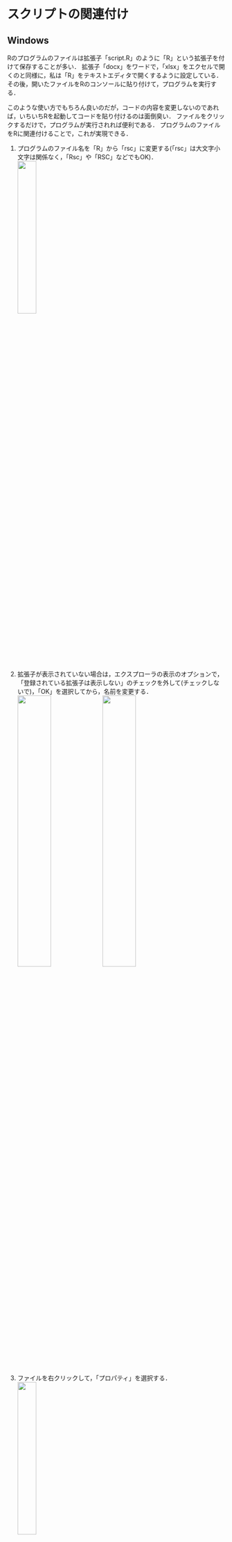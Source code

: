 # スクリプトの関連付け {#assoc}

## Windows

Rのプログラムのファイルは拡張子「script.R」のように「R」という拡張子を付けて保存することが多い．
拡張子「docx」をワードで，「xlsx」をエクセルで開くのと同様に，私は「R」をテキストエディタで開くするように設定している．
その後，開いたファイルをRのコンソールに貼り付けて，プログラムを実行する．

このような使い方でもちろん良いのだが，コードの内容を変更しないのであれば，いちいちRを起動してコードを貼り付けるのは面倒臭い．
ファイルをクリックするだけで，プログラムが実行されれば便利である．
プログラムのファイルをRに関連付けることで，これが実現できる．

1. プログラムのファイル名を「R」から「rsc」に変更する(「rsc」は大文字小文字は関係なく，「Rsc」や「RSC」などでもOK)．   
![](img/assoc_01.png){ width=30% }
0. 拡張子が表示されていない場合は，エクスプローラの表示のオプションで，「登録されている拡張子は表示しない」のチェックを外して(チェックしないで)，「OK」を選択してから，名前を変更する．   
![](img/assoc_00_01.png){ width=40% }
![](img/assoc_00_02.png){ width=40% }
2. ファイルを右クリックして，「プロパティ」を選択する．   
![](img/assoc_02.png){ width=30% }
3. 「全般」タブのやや上にあるプログラムの「変更」を選択する．   
![](img/assoc_03.png){ width=50% }
4. 「PCでアプリを選択する」をクリックする．   
![](img/assoc_04.png){ width=50% }
5. ファイル選択画面で，Rをインストールしたフォルダまで辿っていき(「c:\\Program files\\R\\R-4.2.3\\bin\\x64」など)，「Rscript.exe」を選択する．   
![](img/assoc_05.png){ width=50% }
6. 「.rscファイルの既定のアプリを選択する」で「R for windows front-end」が表示されるので，「既定値を設定する」を選択する．   
![](img/assoc_06.png){ width=50% }
7. 全般タブのプログラムが「R for windows front-end」になっていることを確認して．「OK」を選択する．   
![](img/assoc_07.png){ width=50% }
8. ファイルのアイコンがRのアイコンになっていたらOKである．   
![](img/assoc_08.png){ width=30% }

ダブルクリックすると，ファイルの内容が実行される(はず)．


## MacとLinux

MacでRのスクリプトファイルを簡単に実行するには以下の方法がある．

- plot.R などの名前でRのコードを保存   
- シェルスクリプトのファイル(例：plot.sh)を用意   
- plot.sh をクリックして実行   

簡単な例として散布図をpdfに保存するコードを取り上げる．
次のコードをRで実行すると，乱数(x軸：一様分布，y軸：正規分布)に基づく散布図がpdfとして保存される．

```r
# コード例
  # ユーザディレクトリにtest.pdfというファイルを生成
pdf("~/test.pdf")
  plot(1, 1)
dev.off()
```

```r
  plot(rnorm(100), rnorm(100))
```

このコードをユーザ・ディレクトリ(~/)に保存する．
ファイル名は何でも良いが，ここではplot.Rとする．

次に，plot.Rを実行するためのシェルスクリプトを作成する．
このファイル名も何でも良いが，ここではplot.shとする．
もちろん，Rと別のファイル名でも構わない．
plot.shの中身は次のようにする．

```
#! /bin/bash
/usr/local/bin/Rscript ~/plot.R
```

`#!`ではじまる1行目はシバンとよばれるもので，ある種のおまじないである．
`/bin/bash`というシェルで実行せよという意味である．
2行目の`/usr/local/bin/Rscript`は`Rscript`というプログラムを実行する部分である．
Rをインストールすると，`/usr/local/bin/`か`/usr/bin/`のどちらかに`Rscript`というプログラムが保存されている．
どちらに保存されているかは，そのときの設定によると思われるが，読者の環境に合わせる．

`~/plot.R`の部分は実行するRのコードのファイルを指定する．
他のファイルを実行する場合は，この部分を変更する．

これで準備が完了したので，`plot.sh`をクリックすれば`plot.R`がRscriptで実行され，`plot.pdf`を生成するはずである．
うまくいかなければ，`plot.sh`に実行権限が設定されていないことが考えられる．
Terminalから`plot.sh`のあるディレクトリで以下のように実行すれば，実行権限を設定する．

```
chmod +x plot.sh
```

Linuxでも同様の方法で実行できるようになるはずである．

<!--
```
#! /usr/local/bin/Rscript
pdf("~/test.pdf")
  plot(1, 1)
dev.off()
```
-->


<!--
https://stackoverflow.com/questions/3560641/running-an-rscript-on-mac-os-x
https://bioinfo-dojo.net/2016/05/31/switch_r/
-->
